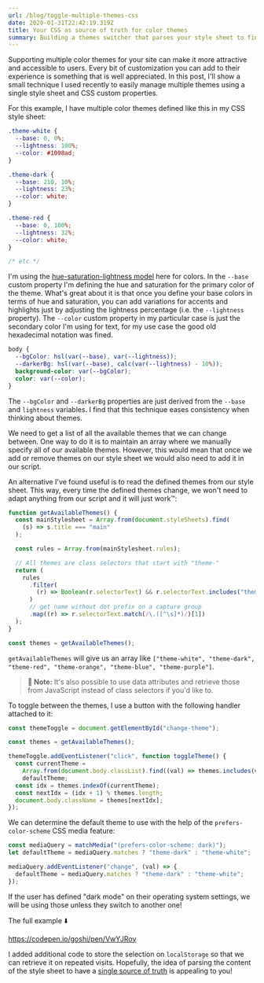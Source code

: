 ```yaml
---
url: /blog/toggle-multiple-themes-css
date: 2020-01-31T22:42:19.319Z
title: Your CSS as source of truth for color themes
summary: Building a themes switcher that parses your style sheet to find themes
---
```



<PostHeading url="/toggle-multiple-themes-css" class="not-prose mb-16" />

Supporting multiple color themes for your site can make it more attractive and accessible to users. Every bit of customization you can add to their experience is something that is well appreciated. In this post, I'll show a small technique I used recently to easily manage multiple themes using a single style sheet and CSS custom properties.

For this example, I have multiple color themes defined like this in my CSS style sheet:

```css
.theme-white {
  --base: 0, 0%;
  --lightness: 100%;
  --color: #1098ad;
}

.theme-dark {
  --base: 210, 10%;
  --lightness: 23%;
  --color: white;
}

.theme-red {
  --base: 0, 100%;
  --lightness: 32%;
  --color: white;
}

/* etc */
```

I'm using the [hue-saturation-lightness model](https://css-tricks.com/hsl-hsla-is-great-for-programmatic-color-control/) here for colors. In the `--base` custom property I'm defining the hue and saturation for the primary color of the theme. What's great about it is that once you define your base colors in terms of hue and saturation, you can add variations for accents and highlights just by adjusting the lightness percentage (i.e. the `--lightness` property). The `--color` custom property in my particular case is just the secondary color I'm using for text, for my use case the good old hexadecimal notation was fined.

```css
body {
  --bgColor: hsl(var(--base), var(--lightness));
  --darkerBg: hsl(var(--base), calc(var(--lightness) - 10%));
  background-color: var(--bgColor);
  color: var(--color);
}
```

The `--bgColor` and `--darkerBg` properties are just derived from the `--base` and `lightness` variables. I find that this technique eases consistency when thinking about themes.

We need to get a list of all the available themes that we can change between. One way to do it is to maintain an array where we manually specify all of our available themes. However, this would mean that once we add or remove themes on our style sheet we would also need to add it in our script.

An alternative I've found useful is to read the defined themes from our style sheet. This way, every time the defined themes change, we won't need to adapt anything from our script and it will just work™:

```js
function getAvailableThemes() {
  const mainStylesheet = Array.from(document.styleSheets).find(
    (s) => s.title === "main"
  );

  const rules = Array.from(mainStylesheet.rules);

  // All themes are class selectors that start with "theme-"
  return (
    rules
      .filter(
        (r) => Boolean(r.selectorText) && r.selectorText.includes("theme-")
      )
      // get name without dot prefix on a capture group
      .map((r) => r.selectorText.match(/\.([^\s]*)/)[1])
  );
}

const themes = getAvailableThemes();
```

`getAvailableThemes` will give us an array like `["theme-white", "theme-dark", "theme-red", "theme-orange", "theme-blue", "theme-purple"]`.

> **🌮 Note:** It's also possible to use data attributes and retrieve those from JavaScript instead of class selectors if you'd like to.

To toggle between the themes, I use a button with the following handler attached to it:

```js
const themeToggle = document.getElementById("change-theme");

const themes = getAvailableThemes();

themeToggle.addEventListener("click", function toggleTheme() {
  const currentTheme =
    Array.from(document.body.classList).find((val) => themes.includes(val)) ||
    defaultTheme;
  const idx = themes.indexOf(currentTheme);
  const nextIdx = (idx + 1) % themes.length;
  document.body.className = themes[nextIdx];
});
```

We can determine the default theme to use with the help of the `prefers-color-scheme` CSS media feature:

```js
const mediaQuery = matchMedia("(prefers-color-scheme: dark)");
let defaultTheme = mediaQuery.matches ? "theme-dark" : "theme-white";

mediaQuery.addEventListener("change", (val) => {
  defaultTheme = mediaQuery.matches ? "theme-dark" : "theme-white";
});
```

If the user has defined "dark mode" on their operating system settings, we will be using those unless they switch to another one!

The full example ⬇️

https://codepen.io/goshi/pen/VwYJRoy

I added additional code to store the selection on `localStorage` so that we can retrieve it on repeated visits. Hopefully, the idea of parsing the content of the style sheet to have a [single source of truth](https://en.wikipedia.org/wiki/Single_source_of_truth) is appealing to you!
